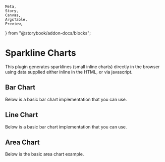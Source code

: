     Meta,
    Story,
    Canvas,
    ArgsTable,
    Preview,
} from "@storybook/addon-docs/blocks";

<Meta title="Charts/sparkline" />

# Sparkline Charts

<p class="sbdocs-desc">
    This plugin generates sparklines (small inline charts) directly in the
    browser using data supplied either inline in the HTML, or via javascript.
</p>

## Bar Chart

Below is a basic bar chart implementation that you can use.

<Preview withToolbar>
    <Story name="Bar Chart">
        <SparklinesBar
            data={[5, 10, 5, 20, 8, 15, 25, 12, 5, 18, 14, 10, 20, 18]}
            width={153}
            height={70}
            barStyle={{ fill: "#560bd0" }}
            barWidth={10}
        />
    </Story>
</Preview>

## Line Chart

Below is a basic bar chart implementation that you can use.

<Preview withToolbar>
    <Story name="Line Chart">
        <SparklinesLines
            data={[5, 10, 5, 20, 8, 15, 25, 12, 5, 18, 14, 10, 20, 18]}
            width={200}
            height={70}
            color="#0083CD"
            lineStyle={{ fill: "none" }}
            hasSpot={true}
            spotSize={2}
            spotStyle={{ fill: "#0083CD" }}
        />
    </Story>
</Preview>

## Area Chart

Below is the basic area chart example.

<Preview withToolbar>
    <Story name="Area Chart">
        <SparklinesLines
            data={[5, 10, 5, 20, 8, 15, 25, 12, 5, 18, 14, 10, 20, 18]}
            width={200}
            height={70}
            color="#0083CD"
        />
    </Story>
</Preview>
